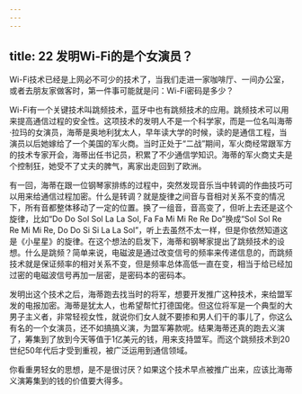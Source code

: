 ```yaml
---
---
---
```

title: 22 发明Wi-Fi的是个女演员？
---




Wi-Fi技术已经是上网必不可少的技术了，当我们走进一家咖啡厅、一间办公室，或者去朋友家做客时，第一件事可能就是问：Wi-Fi密码是多少？

Wi-Fi有一个关键技术叫跳频技术，蓝牙中也有跳频技术的应用。跳频技术可以用来提高通信过程的安全性。这项技术的发明人不是一个科学家，而是一位名叫海蒂·拉玛的女演员，海蒂是奥地利犹太人，早年读大学的时候，读的是通信工程，当演员以后她嫁给了一个美国的军火商。当时正处于“二战”期间，军火商经常跟军方的技术专家开会，海蒂出任书记员，积累了不少通信学知识。海蒂的军火商丈夫是个控制狂，她受不了丈夫的脾气，离家出走回到了欧洲。

有一回，海蒂在跟一位钢琴家排练的过程中，突然发现音乐当中转调的作曲技巧可以用来给通信过程加密。什么是转调？就是旋律之间音与音相对关系不变的情况下，所有音都整体移动了一定的位置。换了一组音，音高变了，但听上去还是这个旋律，比如“Do Do Sol Sol La La Sol, Fa Fa Mi Mi Re Re Do”换成“Sol Sol Re Re Mi Mi Re, Do Do Si Si La La Sol”，听上去虽然不太一样，但是你依然知道这是《小星星》的旋律。在这个想法的启发下，海蒂和钢琴家提出了跳频技术的设想。什么是跳频？简单来说，电磁波是通过改变信号的频率来传递信息的，而跳频技术就是保证频率的相对关系不变，但是频率总体高低一直在变，相当于给已经加过密的电磁波信号再加一层密，是密码本的密码本。

发明出这个技术之后，海蒂跑去找当时的将军，想要开发推广这种技术，来给盟军发的电报加密。海蒂是犹太人，也希望帮忙打德国佬。但这位将军是一个典型的大男子主义者，非常轻视女性，就说你们女人就不要掺和男人们干的事儿了，你这么有名的一个女演员，还不如搞搞义演，为盟军筹款呢。结果海蒂还真的跑去义演了，筹集到了放到今天等值于1亿美元的钱，用来支持盟军。而这个跳频技术到20世纪50年代后才受到重视，被广泛运用到通信领域。

你看重男轻女的思想，是不是很讨厌？如果这个技术早点被推广出来，应该比海蒂义演筹集到的钱的价值要大得多。